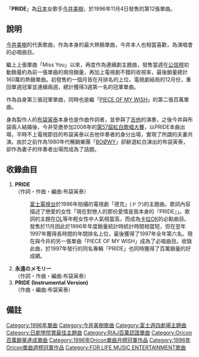 {{Infobox Single
| Name           = PRIDE
| Cover=PRIDE Album.jpg
| Artist         = [[今井美樹|今井美樹]]
| Album          = [[PRIDE(專輯)|PRIDE]]
| A-side         = 
| B-side         = 永遠のメモリー
| Released       = 1996年11月4日
| Format         = 
| Recorded       = 
| Genre          = [[J-POP|J-POP]]
| Length         = 18分20秒
| Writer         = [[布袋寅泰|布袋寅泰]]
| Producer       = 布袋寅泰
| Certification  = *百萬（[[日本唱片協會|日本唱片協會]]）
| Chart position = *單週最高順位第一名(總計3週)（[[公信榜|公信榜]]）
*1996年12月月間冠軍(公信榜)
*1997年度全年排名第6名（[[公信榜|公信榜]]）
| Last single    = Ruby<br />（1995年）
| This single    = '''PRIDE'''<br />（1996年）
| Next single    = DRIVEに連れてって<br />（1997年）
}}
「'''PRIDE'''」為[[日本|日本]]女歌手[[今井美樹|今井美樹]]，於1996年11月4日發售的第12張單曲。

== 說明 ==
[[今井美樹|今井美樹]]的代表歌曲，作為本身的最大熱銷單曲，今井本人也相當喜歡，為演唱會的必唱曲目。

繼上上張單曲「Miss You」以來，再度作為連續劇主題曲，發售當週在[[公信榜|公信榜]]初動銷量約為前一張單曲的兩倍銷量，再加上電視劇不錯的收視率，最後銷量總計160萬的熱銷單曲。初發售約一個月皆在月排名的上位，電視劇結局的12月份，重回單週冠軍並連續兩週，總計獲得3週第一名的冠軍單曲。

作為自身第三張冠軍單曲，同時也是繼「[[PIECE_OF_MY_WISH|PIECE OF MY WISH]]」的第二張百萬單曲。

身為製作人的[[布袋寅泰|布袋寅泰]]本身也是作曲作詞者，並參與了[[吉他|吉他]]的演奏，之後今井與布袋兩人結婚後，今井受邀參加2006年的[[紅白歌唱大賽|第57屆紅白歌唱大賽]]，以PRIDE本曲出場，平時不上電視節目的布袋寅泰以吉他伴奏者的身分出場，實現了所謂的夫妻共演。由於之前作為1980年代暢銷樂團「[[BOØWY|BOØWY]]」卻辭退紅白演出的布袋寅泰，卻作為妻子的伴奏者出場而成為了話題。

==收錄曲目==
#'''PRIDE'''<br />（作詞・作曲・編曲:布袋寅泰）
#:[[富士電視台|富士電視台]]於1996年拍攝的電視劇「德克」(ドク)的主題曲。歌詞內容描述了戀愛的女性「現在對戀人的那份愛情是我本身的『PRIDE』」。歌詞的主題在[[办公室女职员|OL]]等年輕女性中人氣相當高，而成為[[卡拉OK|卡拉OK]]的必點曲目。發售於11月因此於1996年年度銷量統計時統計時間相當短，但在翌年1997年獲得長時間的年間排名上位，最後獲得了1997年全年第六名。現在與今井的另一張單曲「PIECE OF MY WISH」成為了必唱曲目。收錄此曲，於1997年發行的同名專輯「PRIDE」也同時獲得了百萬銷量的好成績。
#'''永遠のメモリー'''<br />（作詞・作曲・編曲:布袋寅泰）
#'''PRIDE (Instrumental Version)'''<br />（作曲・編曲:布袋寅泰）

== 備註 ==
{{reflist}}

{{日劇學院賞最佳電視劇歌曲}}
{{Oricon單曲月榜冠軍 (1990年代後期)|1996年12月}}
{{Oricon單曲週榜冠軍 (1996年)|1996年11月18日、12月23日-12月30日（兩週連續），總計三週}}

{{DEFAULTSORT:Pride}}
[[Category:1996年單曲|Category:1996年單曲]]
[[Category:今井美樹歌曲|Category:今井美樹歌曲]]
[[Category:富士週四劇場主題曲|Category:富士週四劇場主題曲]]
[[Category:日劇學院賞最佳主題曲|Category:日劇學院賞最佳主題曲]]
[[Category:RIAJ百萬認證單曲|Category:RIAJ百萬認證單曲]]
[[Category:Oricon百萬銷量達成單曲|Category:Oricon百萬銷量達成單曲]]
[[Category:1996年Oricon單曲月榜冠軍作品|Category:1996年Oricon單曲月榜冠軍作品]]
[[Category:1996年Oricon單曲週榜冠軍作品|Category:1996年Oricon單曲週榜冠軍作品]]
[[Category:FOR_LIFE_MUSIC_ENTERTAINMENT歌曲|Category:FOR LIFE MUSIC ENTERTAINMENT歌曲]]